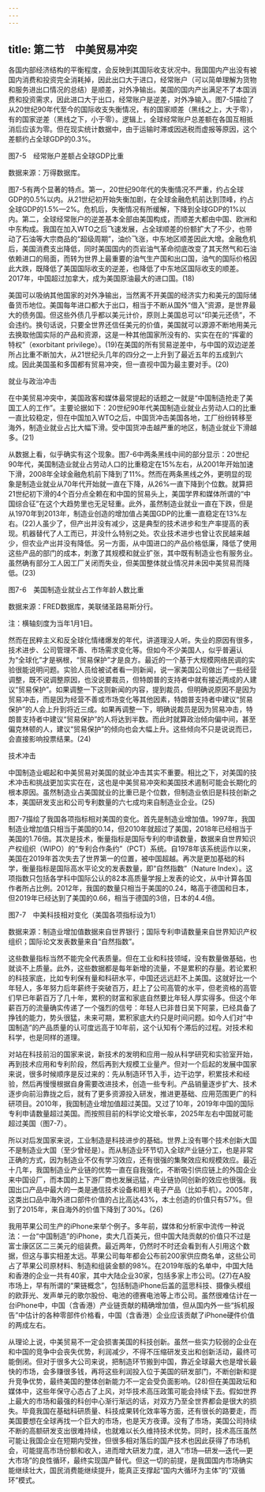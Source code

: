 ```yaml
---
---
---
```

title: 第二节　中美贸易冲突
---




各国内部经济结构的平衡程度，会反映到其国际收支状况中。我国国内产出没有被国内消费和投资完全消耗掉，因此出口大于进口，经常账户（可以简单理解为货物和服务进出口情况的总结）是顺差，对外净输出。美国的国内产出满足不了本国消费和投资需求，因此进口大于出口，经常账户是逆差，对外净输入。图7-5描绘了从20世纪90年代至今的国际收支失衡情况，有的国家顺差（黑线之上，大于零），有的国家逆差（黑线之下，小于零）。逻辑上，全球经常账户总差额在各国互相抵消后应该为零。但在现实统计数据中，由于运输时滞或因逃税而虚报等原因，这个差额约占全球GDP的0.3%。

图7-5　经常账户差额占全球GDP比重

数据来源：万得数据库。



图7-5有两个显著的特点。第一，20世纪90年代的失衡情况不严重，约占全球GDP的0.5%以内。从21世纪初开始失衡加剧，在全球金融危机前达到顶峰，约占全球GDP的1.5%—2%。危机后，失衡情况有所缓解，下降到全球GDP的1%以内。第二，全球经常账户的逆差基本全部由美国构成，而顺差大都由中国、欧洲和中东构成。我国在加入WTO之后飞速发展，占全球顺差的份额扩大了不少，也带动了石油等大宗商品的“超级周期”，油价飞涨，中东地区顺差因此大增。金融危机后，美国消费支出降低，同时美国国内的页岩油气革命彻底改变了其天然气和石油依赖进口的局面，而转为世界上最重要的油气生产国和出口国，油气的国际价格因此大跌，既降低了美国国际收支的逆差，也降低了中东地区国际收支的顺差。2017年，中国超过加拿大，成为美国原油最大的进口国。(18)

美国可以吸纳其他国家的对外净输出，当然离不开美国的经济实力和美元的国际储备货币地位。美国每年进口都大于出口，相当于不断从国外“借入”资源，是世界最大的债务国。但这些外债几乎都以美元计价，原则上美国总可以“印美元还债”，不会违约。换句话说，只要全世界还信任美元的价值，美国就可以源源不断地用美元去换取他国实际的产品和资源，这是一种其他国家所没有的、实实在在的“挥霍的特权”（exorbitant privilege）。(19)在美国的所有贸易逆差中，与中国的双边逆差所占比重不断加大，从21世纪头几年的四分之一上升到了最近五年的五成到六成。因此美国虽和多国都有贸易冲突，但一直视中国为最主要对手。(20)





就业与政治冲击


在中美贸易冲突中，美国政客和媒体最常提起的话题之一就是“中国制造抢走了美国工人的工作”。主要论据如下：20世纪90年代美国制造业就业占劳动人口的比重一直比较稳定，但在中国加入WTO之后，中国货冲击美国各地，工厂纷纷转移至海外，制造业就业占比大幅下滑。受中国货冲击越严重的地区，制造业就业下滑越多。(21)

从数据上看，似乎确实有这个现象。图7-6中两条黑线中间的部分显示：20世纪90年代，美国制造业就业占劳动人口的比重稳定在15%左右，从2001年开始加速下滑，2008年全球金融危机前下降到了11%。然而在两条黑线之外，更明显的现象是制造业就业从70年代开始就一直在下降，从26%一直下降到个位数。就算把21世纪初下滑的4个百分点全赖在和中国的贸易头上，美国学界和媒体所谓的“中国综合征”在这个大趋势里也无足轻重。此外，虽然制造业就业一直在下跌，但是从1970年到2013年，制造业创造的增加值占美国GDP的比重一直稳定在13%左右。(22)人虽少了，但产出并没有减少，这是典型的技术进步和生产率提高的表现。机器替代了人工而已，并没什么特别之处。农业技术进步也曾让农民越来越少，但农业产出并没有降低。另一方面，从中国进口的产品价格低廉，降低了使用这些产品的部门的成本，刺激了其规模和就业扩张，其中既有制造业也有服务业。虽然确有部分工人因工厂关闭而失业，但美国整体就业情况并未因中美贸易而降低。(23)

图7-6　美国制造业就业占工作年龄人数比重

数据来源：FRED数据库，美联储圣路易斯分行。

注：横轴刻度为当年1月1日。



然而在民粹主义和反全球化情绪爆发的年代，讲道理没人听。失业的原因有很多，技术进步、公司管理不善、市场需求变化等。但如今不少美国人，似乎普遍认为“全球化”才是祸根，“贸易保护”才是良方。最近的一个基于大规模网络民调的实验很能说明问题。实验人员给被试者看一则新闻，说一家美国公司做出了一些经营调整，既不说调整原因，也没说要裁员，但特朗普的支持者中就有接近两成的人建议“贸易保护”。如果调整一下这则新闻的内容，提到裁员，但明确说原因不是因为贸易冲击，而是因为经营不善或市场变化等其他因素，特朗普支持者中建议“贸易保护”的人会上升到将近三成。如果再调整一下，明确说裁员是因为贸易冲击，特朗普支持者中建议“贸易保护”的人将达到半数。而此时就算政治倾向偏中间，甚至偏克林顿的人，建议“贸易保护”的倾向也会大幅上升。这些倾向不只是说说而已，会直接影响投票结果。(24)





技术冲击


中国制造业崛起和中美贸易对美国的就业冲击其实不重要。相比之下，对美国的技术冲击和挑战更加实实在在，这也是中美贸易冲突和美国技术遏制可能会长期化的根本原因。虽然制造业占美国就业的比重已是个位数，但制造业依旧是科技创新之本，美国研发支出和公司专利数量的六七成均来自制造业企业。(25)

图7-7描绘了我国各项指标相对美国的变化。首先是制造业增加值。1997年，我国制造业增加值只相当于美国的0.14，但2010年就超过了美国，2018年已经相当于美国的1.76倍。其次是技术，衡量指标是国际专利的申请数量，数据来自世界知识产权组织（WIPO）的“专利合作条约”（PCT）系统。自1978年该系统运作以来，美国在2019年首次失去了世界第一的位置，被中国超越。再次是更加基础的科学，衡量指标是国际高水平论文的发表数量，即“自然指数”（Nature Index）。这项指数只包括各学科中国际公认的82本高质量学报上发表的论文，从中计算各国作者所占比例。2012年，我国的数量只相当于美国的0.24，略高于德国和日本，但2019年已经达到了美国的0.66，相当于德国的3倍，日本的4.4倍。

图7-7　中美科技相对变化（美国各项指标设为1）

数据来源：制造业增加值数据来自世界银行；国际专利申请数量来自世界知识产权组织；国际论文发表数量来自“自然指数”。



这些数量指标当然不能完全代表质量。但在工业和科技领域，没有数量做基础，也就谈不上质量。此外，这些数据都是每年新增的流量，不是累积的存量。若论累积的科技家底，比如专利保有量和科研水平，中国还远远赶不上美国。这就好比一个年轻人，多年努力后年薪终于突破百万，赶上了公司高管的水平，但老资格的高管们早已年薪百万了几十年，累积的财富和家底自然要比年轻人厚实得多。但这个年薪百万的流量确实传递了一个强烈的信号：年轻人已非昔日吴下阿蒙，已经具备了挣钱的能力，势头很猛，未来可期，累积家底大约只是时间问题。如今人们对“中国制造”的产品质量的认可度远高于10年前，这个认知有个滞后的过程。对技术和科学，也是同样的道理。

对站在科技前沿的国家来说，新技术的发明和应用一般从科学研究和实验室开始，再到技术应用和专利阶段，然后再到大规模工业量产。但对一个后起的发展中国家来说，很多时候顺序是反过来的：先从制造环节入手，边干边学，积累技术和经验，然后再慢慢根据自身需要改进技术，创造一些专利。产品销量逐步扩大、技术逐步向前沿靠拢之后，就有了更多资源投入研发，推进更基础、应用范围更广的科研项目。2010年，我国制造业增加值超过美国。又过了10年，2019年中国的国际专利申请数量超过美国。而按照目前的科学论文增长率，2025年左右中国就可能超过美国（图7-7）。

所以对后发国家来说，工业制造是科技进步的基础。世界上没有哪个技术创新大国不是制造业大国（至少曾经是）。而从制造业环节切入全球产业链分工，也是非常正确的方式，因为制造业不仅有学习效应，还有很强的集聚效应和规模效应。最近十几年，我国制造业产业链的优势一直在自我强化，不断吸引供应链上的外国企业来中国设厂，而本国的上下游厂商也发展迅猛，产业链协同创新的效应也很强。我国出口产品中最大的一类是通信技术设备和相关电子产品（比如手机）。2005年，这类出口品中海外进口部件价值的占比高达43%，本土创造的价值只有57%。但到了2015年，来自海外的价值下降到了30%。(26)

我用苹果公司生产的iPhone来举个例子。多年前，媒体和分析家中流传一种说法：一台“中国制造”的iPhone，卖大几百美元，但中国大陆贡献的价值只不过是富士康区区二三美元的组装费。最近两年，仍然时不时还会看到有人引用这个数据，但这与事实相差太远。苹果公司每年都会公布前200家供应商名单，这些公司占了苹果公司原材料、制造和组装金额的98%。在2019年版的名单中，中国大陆和香港的企业一共有40家，其中大陆企业30家，包括多家上市公司。(27)在A股市场上，早有所谓的“果链概念”，包括制造iPhone后盖的蓝思科技、摄像头模组的欧菲光、发声单元的歌尔股份、电池的德赛电池等上市公司。虽然很难估计在一台iPhone中，中国（含香港）产业链贡献的精确增加值，但从国内外一些“拆机报告”中估计的各种零部件价格看，中国（含香港）企业应该贡献了iPhone硬件价值的两成左右。

从理论上说，中美贸易不一定会损害美国的科技创新。虽然一些实力较弱的企业在和中国的竞争中会丧失优势，利润减少，不得不压缩研发支出和创新活动，最终可能倒闭。但对于很多大公司来说，把制造环节搬到中国，靠近全球最大也是增长最快的市场，会多赚很多钱，再将这些利润投入位于美国的研发部门，不断创新和提升竞争优势，最终美国的整体创新能力不一定会受负面影响。(28)但在美国政坛和媒体中，这些年保守心态占了上风，对华技术高压政策可能会持续下去。假如世界上最大的市场和最强的科创中心渐行渐远的话，对双方乃至全世界都会是很大的损失。毕竟我国在基础科研质量、科技成果转化效率等方面，还有很长的路要走，而美国要想在全球再找一个巨大的市场，也是天方夜谭。没有了市场，美国公司持续不断的高额研发支出很难持续，也就难以长久维持技术优势。同时，技术高压虽然可能让我国企业在短期内受挫，但很多相对落后的国产技术也因此获得了市场机会，可能提高市场份额和收入，进而增大研发力度，进入“市场—研发—迭代—更大市场”的良性循环，最终实现国产替代。但这一切的前提，是我国国内市场确实能继续壮大，国民消费能继续提升，能真正支撑起“国内大循环为主体”的“双循环”模式。